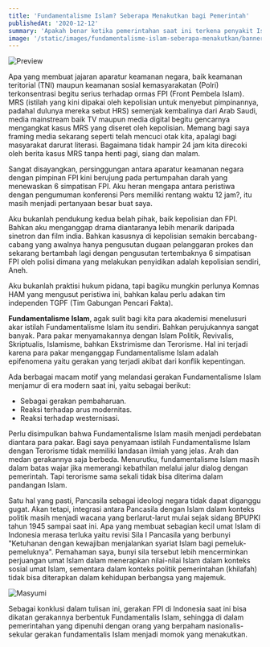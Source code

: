 ```yaml
---
title: 'Fundamentalisme Islam? Seberapa Menakutkan bagi Pemerintah'
publishedAt: '2020-12-12'
summary: 'Apakah benar ketika pemerintahan saat ini terkena penyakit Islamophobia'
image: '/static/images/fundamentalisme-islam-seberapa-menakutkan/banner.jpg'
---
```


![Preview](/static/images/fundamentalisme-islam-seberapa-menakutkan/banner.jpg)

Apa yang membuat jajaran aparatur keamanan negara, baik keamanan teritorial (TNI) maupun keamanan sosial kemasyarakatan (Polri) terkonsentrasi begitu serius terhadap ormas FPI (Front Pembela Islam). MRS (istilah yang kini dipakai oleh kepolisian untuk menyebut pimpinannya, padahal dulunya mereka sebut HRS) semenjak kembalinya dari Arab Saudi, media mainstream baik TV maupun media digital begitu gencarnya mengangkat kasus MRS yang diseret oleh kepolisian. Memang bagi saya framing media sekarang seperti telah mencuci otak kita, apalagi bagi masyarakat darurat literasi. Bagaimana tidak hampir 24 jam kita direcoki oleh berita kasus MRS tanpa henti pagi, siang dan malam.

Sangat disayangkan, persinggungan antara aparatur keamanan negara dengan pimpinan FPI kini berujung pada pertumpahan darah yang menewaskan 6 simpatisan FPI. Aku heran mengapa antara peristiwa dengan pengumuman konferensi Pers memiliki rentang waktu 12 jam?, itu masih menjadi pertanyaan besar buat saya.

Aku bukanlah pendukung kedua belah pihak, baik kepolisian dan FPI. Bahkan aku menganggap drama diantaranya lebih menarik daripada sinetron dan film india. Bahkan kasusnya di kepolisian semakin bercabang-cabang yang awalnya hanya pengusutan dugaan pelanggaran prokes dan sekarang bertambah lagi dengan pengusutan tertembaknya 6 simpatisan FPI oleh polisi dimana yang melakukan penyidikan adalah kepolisian sendiri, Aneh.

Aku bukanlah praktisi hukum pidana, tapi bagiku mungkin perlunya Komnas HAM yang mengusut peristiwa ini, bahkan kalau perlu adakan tim independen TGPF (Tim Gabungan Pencari Fakta).

**Fundamentalisme Islam**, agak sulit bagi kita para akademisi menelusuri akar istilah Fundamentalisme Islam itu sendiri. Bahkan perujukannya sangat banyak. Para pakar menyamakannya dengan Islam Politik, Revivalis, Skriptualis, Islamisme, bahkan Ekstrimisme dan Terorisme. Hal ini terjadi karena para pakar menganggap Fundamentalisme Islam adalah epifenomena yaitu gerakan yang terjadi akibat dari konflik kepentingan.

Ada berbagai macam motif yang melandasi gerakan Fundamentalisme Islam menjamur di era modern saat ini, yaitu sebagai berikut:

- Sebagai gerakan pembaharuan.
- Reaksi terhadap arus modernitas.
- Reaksi terhadap westernisasi.

Perlu disimpulkan bahwa Fundamentalisme Islam masih menjadi perdebatan diantara para pakar. Bagi saya penyamaan istilah Fundamentalisme Islam dengan Terorisme tidak memiliki landasan ilmiah yang jelas. Arah dan medan gerakannya saja berbeda. Menurutku, fundamentalisme Islam masih dalam batas wajar jika memerangi kebathilan melalui jalur dialog dengan pemerintah. Tapi terorisme sama sekali tidak bisa diterima dalam pandangan Islam.

Satu hal yang pasti, Pancasila sebagai ideologi negara tidak dapat diganggu gugat. Akan tetapi, integrasi antara Pancasila dengan Islam dalam konteks politik masih menjadi wacana yang berlarut-larut mulai sejak sidang BPUPKI tahun 1945 sampai saat ini. Apa yang membuat sebagian kecil umat Islam di Indonesia merasa terluka yaitu revisi Sila I Pancasila yang berbunyi "Ketuhanan dengan kewajiban menjalankan syariat Islam bagi pemeluk-pemeluknya". Pemahaman saya, bunyi sila tersebut lebih mencerminkan perjuangan umat Islam dalam menerapkan nilai-nilai Islam dalam konteks sosial umat Islam, sementara dalam konteks politik pemerintahan (khilafah) tidak bisa diterapkan dalam kehidupan berbangsa yang majemuk.

![Masyumi](/static/images/fundamentalisme-islam-seberapa-menakutkan/masyumi.jpg)

Sebagai konklusi dalam tulisan ini, gerakan FPI di Indonesia saat ini bisa dikatan gerakannya berbentuk Fundamentalis Islam, sehingga di dalam pemerintahan yang dipenuhi dengan orang yang berpaham nasionalis-sekular gerakan fundamentalis Islam menjadi momok yang menakutkan.
